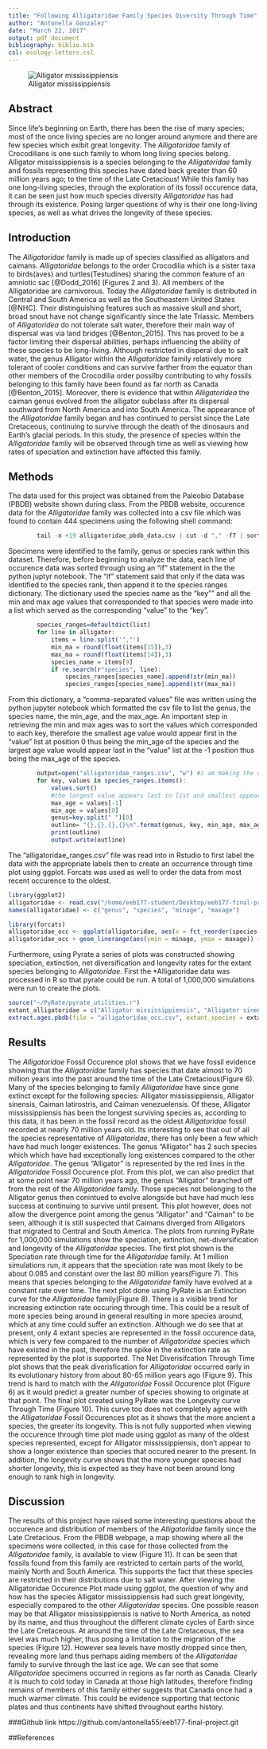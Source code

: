 ```yaml
---
title: "Following Alligatoridae Family Species Diversity Through Time"
author: "Antonella Gonzalez"
date: "March 22, 2017"
output: pdf_document
bibliography: biblio.bib     
csl: ecology-letters.csl
---
```

![Alligator mississippiensis](Figures/alligapic.png)

## Abstract

Since life's beginning on Earth, there has been the rise of many species; most of the once living species are no longer around anymore and there are few species which exibit great longevity. The *Alligatoridae* family of Crocodilians is one such family to whom long living species belong. Alligator mississippiensis is a species belonging to the *Alligatoridae* family and fossils representing this species have dated back greater than 60 million years ago; to the time of the Late Cretacious! While this famliy has one long-living species, through the exploration of its fossil occurence data, it can be seen just how much species diversity *Alligatoridae* has had through its existence. Posing larger questions of why is their one long-living species, as well as what drives the longevity of these species.

## Introduction

The *Alligatoridae* family is made up of species classified as alligators and caimans. *Alligatoridae* belongs to the order Crocodilia which is a sister taxa to birds(aves) and turtles(Testudines) sharing the common feature of an amniotic sac [@Dodd_2016] (Figures 2 and 3). All members of the Alligatoridae are carnivorous. Today the *Alligatoridae* family is distributed in Central and South America as well as the Southeastern United States [@NHC]. Their distinguishing features such as massive skull and short, broad snout have not change significantly since the late Triassic. Members of *Alligatoridea* do not tolerate salt water, therefore their main way of dispersal was via land bridges [@Benton_2015]. This has proved to be a factor limiting their dispersal abilities, perhaps influencing the ability of these species to be long-living. Although restricted in disperal due to salt water, the genus Alligator within the *Alligatoridae* family relatively more tolerant of cooler conditions and can survive farther from the equator than other members of the Crocodilia order possilby contributing to why fossils belonging to this family have been found as far north as Canada [@Benton_2015]. Moreover, there is evidence that within *Alligatoridea* the caiman genus evolved from the alligator subclass after its dispersal southward from North America and into South America. The appearance of the *Alligatoridae* family began and has continued to persist since the Late Cretaceous, continuing to survive through the death of the dinosaurs and Earth's glacial periods. In this study, the presence of species within the *Alligatoridae* famliy will be observed through time as well as viewing how rates of speciation and extinction have affected this family.
\clearpage

\begin{figure}[t]
\label{2}
\includegraphics[width=10cm, height=10cm,keepaspectratio]{Figures/alligatoridea-phylo2.png}
\centering
\caption{Phylogeny of Alligatoridae sister taxa}
\end{figure}
\begin{figure}[t]
\label{Phylogeny2}
\includegraphics[width=10cm, height=10cm,keepaspectratio]{Figures/figure2.png}
\centering
\caption{Phylogeny of Crocodilia sister taxa}
\end{figure}
\begin{figure}[t]
\label{fossil}
\includegraphics[width=5cm, height=5cm,keepaspectratio]{Figures/fossil.png}
\centering
\caption{Fossil belonging to Alligatoridae family}
\end{figure}
\clearpage

## Methods

The data used for this project was obtained from the Paleobio Database (PBDB) website shown during class. From the PBDB website, occurence data for the *Alligatoridae* family was collected into a csv file which was found to contain 444 specimens using the following shell command:
```r
		tail -n +19 alligatoridae_pbdb_data.csv | cut -d "," -f7 | sort | wc -l
```
  Specimens were identified to the family, genus or species rank within this dataset. Therefore, before beginning to analyze the data, each line of occurence data was sorted through using an "if" statement in the the python juptyr notebook. The "if" statement said that only if the data was identified to the species rank, then append it to the species ranges dictionary. The dictionary used the species name as the "key"" and all the min and max age values that corresponded to that species were made into a list which served as the corresponding "value" to the "key".
```r
		species_ranges=defaultdict(list)
		for line in alligator:
			items = line.split('","')
			min_ma = round(float(items[15]),3)
			max_ma = round(float(items[14]),3)
			species_name = items[9]
			if re.search(r"species", line):
				species_ranges[species_name].append(str(min_ma))
				species_ranges[species_name].append(str(max_ma))
```				
  From this dictionary, a "comma-separated values" file was written using the python jupyter notebook which formatted the csv file to list the genus, the species name, the min_age, and the max_age. An important step in retrieving the min and max ages was to sort the values which corresponded to each key, therefore the smallest age value would appear first in the "value" list at position 0 thus being the min_age of the species and the largest age value would appear last in the "value" list at the -1 position thus being the max_age of the species.

```r
		output=open("alligatoridae_ranges.csv", "w") #i am making the output file
		for key, values in species_ranges.items():
			values.sort()
			#the largest value appears last in list and smallest appears first in list
			max_age = values[-1]
			min_age = values[0]
			genus=key.split(" ")[0] 
			outline= "{},{},{},{}\n".format(genus, key, min_age, max_age)
			print(outline)
			output.write(outline)
```
\begin{figure}
\label{4}
\includegraphics[width=10cm, height=10cm,keepaspectratio]{Figures/alligdata.png}
\centering
\caption{Alligatoridae Ranges file}
\end{figure}


  The "alligatoridae_ranges.csv" file was read into in Rstudio to first label the data with the appropriate labels then to create an occurrence through time plot using ggplot. Forcats was used as well to order the data from most recent occurence to the oldest.
```r
library(ggplot2)
alligatoridae <- read.csv("/home/eeb177-student/Desktop/eeb177-final-project/alligatoridae_ranges.csv", header = F, as.is = T)
names(alligatoridae) <- c("genus", "species", "minage", "maxage")

library(forcats)
alligatoridae_occ <- ggplot(alligatoridae, aes(x = fct_reorder(species, minage, .desc = T), maxage, color=genus)) 
alligatoridae_occ + geom_linerange(aes(ymin = minage, ymax = maxage)) + coord_flip() + theme(axis.text.y = element_text(size=3)) + scale_y_continuous(limits=c(0, 70), expand=c(0,0), breaks=c(0, 10, 20, 30, 40, 70)) + labs(title = "Alligatoridae Fossil Occurrences", x = "Species", y = "Ma ago") + theme(plot.title = element_text(hjust = 0.5, size=20, face = "bold"), axis.title =element_text(size=20), axis.text.y = element_text(size=4), axis.text.x = element_text(size=10), axis.ticks.y=element_blank())
```
  Furthermore, using Pyrate a series of plots was constructed showing speciation, extinction, net diversification and longevity rates for the extant species belonging to *Alligatoridae*. First the *Alligatoridae data was processed in R so that pyrate could be run. A total of 1,000,000 simulations were run to create the plots.
  
```r
source("~/PyRate/pyrate_utilities.r")
extant_alligatoridae = c("Alligator mississippiensis", "Alligator sinensis", "Caiman latirostris", "Caiman venezuelensis")
extract.ages.pbdb(file = "alligatoridae_occ.csv", extant_species = extant_alligatoridae)
```
\clearpage

## Results

  The *Alligatoridae* Fossil Occurence plot shows that we have fossil evidence showing that the *Alligatoridae* family has species that date almost to 70 million years into the past around the time of the Late Cretacious(Figure 6). Many of the species belonging to family *Alligatoridae* have since gone extinct except for the following species: Alligator mississippiensis, Alligator sinensis, Caiman latirostris, and Caiman venezuelensis. Of these, Alligator mississippiensis has been the longest surviving species as, according to this data, it has been in the fossil record as the oldest *Alligatoridae* fossil recorded at nearly 70 million years old. Its interesting to see that out of all the species representative of *Alligatoridae*, there has only been a few which have had much longer existences. The genus "Alligator" has 2 such species which which have had exceptionally long existences compared to the other *Alligatoridae*. The genus "Alligator" is represented by the red lines in the *Alligatoridae* Fossil Occurence plot. From this plot, we can also predict that at some point near 70 million years ago, the genus "Alligator" branched off from the rest of the *Alligatoridae* family. Those species not belonging to the Alligator genus then conintued to evolve alongside but have had much less success at continuing to survive until present. This plot however, does not allow the divergence point among the genus "Alligator" and "Caiman" to be seen, although it is still suspected that Caimans diverged from Alligators that migrated to Central and South America.
  The plots from running PyRate for 1,000,000 simulations show the speciation, extinction, net-diversification and longevity of the *Alligatoridae* species. The first plot shown is the Speciation rate through time for the *Alligatoridae* family. At 1 million simulations run, it appears that the speciation rate was most likely to be about 0.085 and constant over the last 80 million years(Figure 7). This means that species belonging to the *Alligatoridae* family have evolved at a constant rate over time.
  The next plot done using PyRate is an Extinction curve for the *Alligatoridae* family(Figure 8). There is a visible trend for increasing extinction rate occuring through time. This could be a result of more species being around in general resulting in more species around, which at any time could suffer an extinction. Although we do see that at present, only 4 extant species are represented in the fossil occurence data, which is very few compared to the number of *Alligatoridae* species which have existed in the past, therefore the spike in the extinction rate as represented by the plot is supported.
  The Net Diverisifcation Through Time plot shows that the peak diverisfication for *Alligatoridae* occurred early in its evolutionary history from about 80-65 million years ago (Figure 9). This trend is hard to match with the *Alligatoridae* Fossil Occurence plot (Figure 6) as it would predict a greater number of species showing to originate at that point. 
  The final plot created using PyRate was the Longevity curve Through Time (Figure 10). This curve too does not completely agree with the *Alligatoridae* Fossil Occurences plot as it shows that the more ancient a species, the greater its longevity. This is not fully supported when viewing the occurence through time plot made using ggplot as many of the oldest species represented, except for Alligator mississippiensis, don't appear to show a longer existence than species that occured nearer to the present. In addition, the longevity curve shows that the more younger species had shorter longevity, this is expected as they have not been around long enough to rank high in longevity.
\clearpage

\begin{figure}
\label{4}
\includegraphics[width=20cm, height=20cm,keepaspectratio]{Figures/Alligatoridae-Occurence.png}
\centering
\caption{Alligatoridae Occurence Plot}
\end{figure}


\begin{figure}
\label{4}
\includegraphics[width=10cm, height=10cm,keepaspectratio]{Figures/Speciation.png}
\centering
\caption{Speciation}
\end{figure}

\begin{figure}
\label{4}
\includegraphics[width=10cm, height=10cm,keepaspectratio]{Figures/Extinction.png}
\centering
\caption{Extinction}
\end{figure}

\begin{figure}
\label{4}
\includegraphics[width=10cm, height=10cm,keepaspectratio]{Figures/Net-Diversification.png}
\centering
\caption{Net Diversification}
\end{figure}

\begin{figure}
\label{4}
\includegraphics[width=10cm, height=10cm,keepaspectratio]{Figures/Longevity}
\centering
\caption{Longevity}
\end{figure}

\clearpage

## Discussion

The results of this project have raised some interesting questions about the occurence and distribution of members of the *Alligatoridae* family since the Late Cretacious. From the PBDB webpage, a map showing where all the specimens were collected, in this case for those collected from the *Alligatoridae* family, is available to view (Figure 11). It can be seen that fossils found from this family are restricted to certain parts of the world, mainly North and South America. This supports the fact that these species are restricted in their distributions due to salt water. After viewing the Alligatoridae Occurence Plot made using ggplot, the question of why and how has the species Alligator mississippiensis had such great longevity, especially compared to the other *Alligatoridae* species. One possible reason may be that Alligator mississippiensis is native to North America, as noted by its name, and thus throughout the different climate cycles of Earth since the Late Cretaceous. At around the time of the Late Cretaceous, the sea level was much higher, thus posing a limitation to the migration of the species (Figure 12). However sea levels have mostly dropped since then, revealing more land thus perhaps aiding members of the *Alligatoridae* family to survive through the last ice age. 
 We can see that some *Alligatoridae* specimens occurred in regions as far north as Canada. Clearly it is much to cold today in Canada at those high latitudes, therefore finding remains of members of this family either suggests that Canada once had a much warmer climate. This could be evidence supporting that tectonic plates and thus continents have shifted throughout earths history.

\begin{figure}
\label{4}
\includegraphics[width=15cm, height=15cm,keepaspectratio]{Figures/worldoccurence.png}
\centering
\caption{PBDB World Occurence of Alligatoridae}
\end{figure}

\begin{figure}
\label{4}
\includegraphics[width=10cm, height=10cm,keepaspectratio]{Figures/cretaciousmap.png}
\centering
\caption{Cretacious Period World Map}
\end{figure}

###Github link https://github.com/antonella55/eeb177-final-project.git

\clearpage

##References



